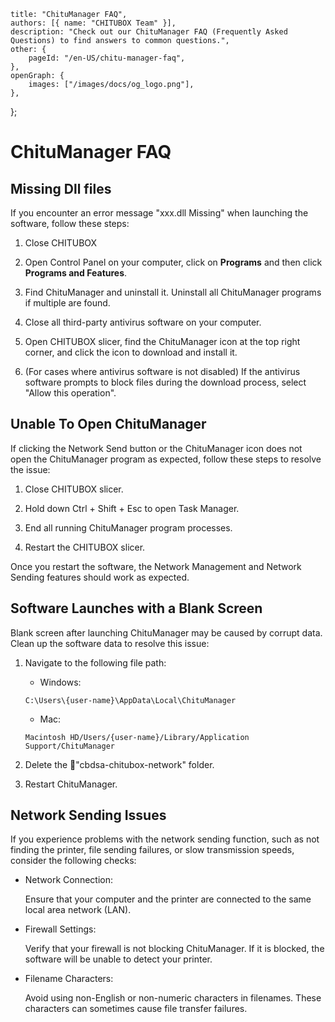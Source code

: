 	title: "ChituManager FAQ",
	authors: [{ name: "CHITUBOX Team" }],
	description: "Check out our ChituManager FAQ (Frequently Asked Questions) to find answers to common questions.",
	other: {
		pageId: "/en-US/chitu-manager-faq",
	},
	openGraph: {
		images: ["/images/docs/og_logo.png"],
	},
};

# ChituManager FAQ

## Missing Dll files

If you encounter an error message "xxx.dll Missing" when launching the software, follow these steps:

1. Close CHITUBOX

1. Open Control Panel on your computer, click on **Programs** and then click **Programs and Features**.

1. Find ChituManager and uninstall it. Uninstall all ChituManager programs if multiple are found.

1. Close all third-party antivirus software on your computer. 

1. Open CHITUBOX slicer, find the ChituManager icon at the top right corner, and click the icon to download and install it.

1. (For cases where antivirus software is not disabled) If the antivirus software prompts to block files during the download process, select "Allow this operation".

## Unable To Open ChituManager

If clicking the Network Send button or the ChituManager icon does not open the ChituManager program as expected, follow these steps to resolve the issue:

1. Close CHITUBOX slicer.

1. Hold down Ctrl + Shift + Esc to open Task Manager.

1. End all running ChituManager program processes.

1. Restart the CHITUBOX slicer.

Once you restart the software, the Network Management and Network Sending features should work as expected.

## Software Launches with a Blank Screen

Blank screen after launching ChituManager may be caused by corrupt data. Clean up the software data to resolve this issue:

1. Navigate to the following file path:

    - Windows:

    ```shell
    C:\Users\{user-name}\AppData\Local\ChituManager
    ```

    - Mac:

    ```shell
    Macintosh HD/Users/{user-name}/Library/Application Support/ChituManager
    ```

1. Delete the 📁"cbdsa-chitubox-network" folder.

1. Restart ChituManager.

## Network Sending Issues

If you experience problems with the network sending function, such as not finding the printer, file sending failures, or slow transmission speeds, consider the following checks:

-   Network Connection:

    Ensure that your computer and the printer are connected to the same local area network (LAN).

-   Firewall Settings:

    Verify that your firewall is not blocking ChituManager. If it is blocked, the software will be unable to detect your printer.

-   Filename Characters:

    Avoid using non-English or non-numeric characters in filenames. These characters can sometimes cause file transfer failures.

